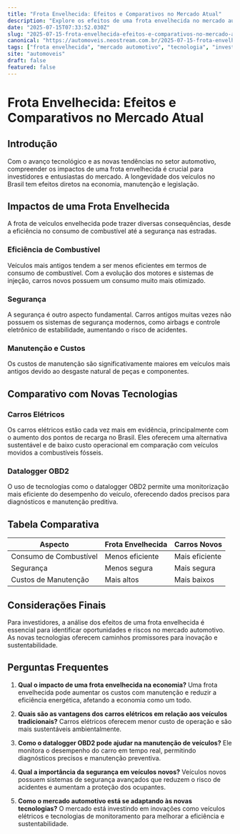 ```yaml
---
title: "Frota Envelhecida: Efeitos e Comparativos no Mercado Atual"
description: "Explore os efeitos de uma frota envelhecida no mercado automotivo, comparando com novas tendências e tecnologias."
date: "2025-07-15T07:33:52.030Z"
slug: "2025-07-15-frota-envelhecida-efeitos-e-comparativos-no-mercado-atual"
canonical: "https://automoveis.neostream.com.br/2025-07-15-frota-envelhecida-efeitos-e-comparativos-no-mercado-atual"
tags: ["frota envelhecida", "mercado automotivo", "tecnologia", "investimento", "tendências"]
site: "automoveis"
draft: false
featured: false
---
```


# Frota Envelhecida: Efeitos e Comparativos no Mercado Atual

## Introdução

Com o avanço tecnológico e as novas tendências no setor automotivo, compreender os impactos de uma frota envelhecida é crucial para investidores e entusiastas do mercado. A longevidade dos veículos no Brasil tem efeitos diretos na economia, manutenção e legislação.

## Impactos de uma Frota Envelhecida

A frota de veículos envelhecida pode trazer diversas consequências, desde a eficiência no consumo de combustível até a segurança nas estradas.

### Eficiência de Combustível

Veículos mais antigos tendem a ser menos eficientes em termos de consumo de combustível. Com a evolução dos motores e sistemas de injeção, carros novos possuem um consumo muito mais otimizado.

### Segurança

A segurança é outro aspecto fundamental. Carros antigos muitas vezes não possuem os sistemas de segurança modernos, como airbags e controle eletrônico de estabilidade, aumentando o risco de acidentes.

### Manutenção e Custos

Os custos de manutenção são significativamente maiores em veículos mais antigos devido ao desgaste natural de peças e componentes.

## Comparativo com Novas Tecnologias

### Carros Elétricos

Os carros elétricos estão cada vez mais em evidência, principalmente com o aumento dos pontos de recarga no Brasil. Eles oferecem uma alternativa sustentável e de baixo custo operacional em comparação com veículos movidos a combustíveis fósseis.

### Datalogger OBD2

O uso de tecnologias como o datalogger OBD2 permite uma monitorização mais eficiente do desempenho do veículo, oferecendo dados precisos para diagnósticos e manutenção preditiva.

## Tabela Comparativa

| Aspecto              | Frota Envelhecida | Carros Novos   |
|----------------------|-------------------|----------------|
| Consumo de Combustível | Menos eficiente   | Mais eficiente |
| Segurança            | Menos segura      | Mais segura    |
| Custos de Manutenção | Mais altos        | Mais baixos    |

## Considerações Finais

Para investidores, a análise dos efeitos de uma frota envelhecida é essencial para identificar oportunidades e riscos no mercado automotivo. As novas tecnologias oferecem caminhos promissores para inovação e sustentabilidade.

## Perguntas Frequentes

1. **Qual o impacto de uma frota envelhecida na economia?**
   Uma frota envelhecida pode aumentar os custos com manutenção e reduzir a eficiência energética, afetando a economia como um todo.

2. **Quais são as vantagens dos carros elétricos em relação aos veículos tradicionais?**
   Carros elétricos oferecem menor custo de operação e são mais sustentáveis ambientalmente.

3. **Como o datalogger OBD2 pode ajudar na manutenção de veículos?**
   Ele monitora o desempenho do carro em tempo real, permitindo diagnósticos precisos e manutenção preventiva.

4. **Qual a importância da segurança em veículos novos?**
   Veículos novos possuem sistemas de segurança avançados que reduzem o risco de acidentes e aumentam a proteção dos ocupantes.

5. **Como o mercado automotivo está se adaptando às novas tecnologias?**
   O mercado está investindo em inovações como veículos elétricos e tecnologias de monitoramento para melhorar a eficiência e sustentabilidade.